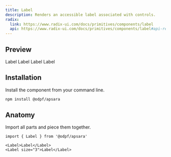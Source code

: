 ```yaml
---
title: Label
description: Renders an accessible label associated with controls.
radix:
  link: https://www.radix-ui.com/docs/primitives/components/label
  api: https://www.radix-ui.com/docs/primitives/components/label#api-reference
---
```

## Preview

<Preview>
  <Flex
    css={{
      flexDirection: "column",
      alignItems: "center",
      gap: "$3",
    }}
  >
  <Label>Label</Label>
  <Label size="3">Label</Label>
  <Label size="4">Label</Label>
  <Label size="5">Label</Label>
  </Flex>
</Preview>


## Installation

Install the component from your command line.

```bash
npm install @odpf/apsara
```


## Anatomy
Import all parts and piece them together.

```tsx outline=true
import { Label } from '@odpf/apsara'

<Label>Label</Label>
<Label size="3">Label</Label>
```

